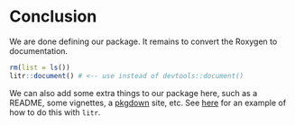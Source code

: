 # Conclusion {#conclude}

We are done defining our package.  It remains to convert the Roxygen to documentation.

```r
rm(list = ls())
litr::document() # <-- use instead of devtools::document()
```

We can also add some extra things to our package here, such as a README, some vignettes, a [pkgdown](https://pkgdown.r-lib.org/) site, etc.  See [here](https://github.com/jacobbien/litr-project/tree/main/examples/make-an-r-package-with-extras) for an example of how to do this with `litr`.